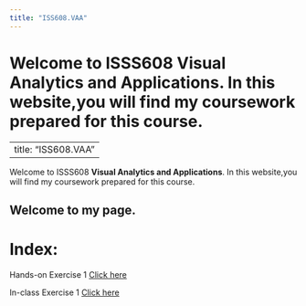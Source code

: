 ---
title: "ISS608.VAA"
---

# Welcome to ISSS608 **Visual Analytics and Applications**. In this website,you will find my coursework prepared for this course.

---
title: "ISS608.VAA"
---

Welcome to ISSS608 **Visual Analytics and Applications**. In this website,you will find my coursework prepared for this course.

## Welcome to my page.

# Index:

Hands-on Exercise 1 [Click here](Hand-on%20EX/Hand-on-Ex01/Hands-on_EX01.qmd)

In-class Exercise 1 [Click here](In-class EX/In-class EX01/In-class EX01.qmd)
